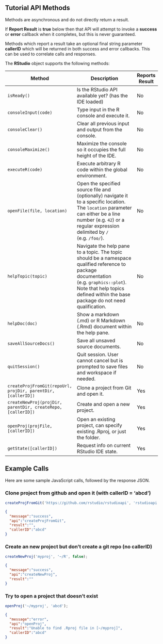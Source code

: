 ## Tutorial API Methods

Methods are asynchronous and do not directly return a result.

If **Report Result** is **true** below then that API will attempt to invoke a **success** or **error** callback when it completes, but this is never guaranteed.

Methods which report a result take an optional final string parameter **callerID** which will be returned in both success and error callbacks. This can be used to correlate calls and responses.

The **RStudio** object supports the following methods:

Method                   | Description                                                                                        | Reports Result
------------------------ | -------------------------------------------------------------------------------------------------- | ---
`isReady()` | Is the RStudio API available yet? (has the IDE loaded) | No
`consoleInput(code)` | Type input in the R console and execute it. | No
`consoleClear()` | Clear all previous input and output from the console. | No
`consoleMaximize()` | Maximize the console so it occupies the full height of the IDE. | No
`executeR(code)` | Execute arbitrary R code within the global environment. | No
`openFile(file, location)` | Open the specified source file and (optionally) navigate it to a specific location. The `location` parameter can either be a line number (e.g. `42`) or a regular expression delimited by `/` (e.g. `/foo/`). | No
`helpTopic(topic)` | Navigate the help pane to a topic. The topic should be a namespace qualified reference to package documentation (e.g. `graphics::plot`). Note that help topics defined within the base package do not need qualification. | No
`helpDoc(doc)` | Show a markdown (.md) or R Markdown (.Rmd) document within the help pane. | No
`saveAllSourceDocs()`| Save all unsaved source documents. | No
`quitSession()` | Quit session. User cannot cancel but is prompted to save files and workspace if needed. | No
`createProjFromGit(repoUrl, projDir, parentDir, [callerID])` | Clone a project from Git and open it. | Yes
`createNewProj(projDir, parentDir, createRepo, [callerID])` | Create and open a new project. | Yes
`openProj(projFile, [callerID])` | Open an existing project, can specify existing .Rproj, or just the folder. | Yes
`getState([callerID])` | Request info on current RStudio IDE state. | Yes

## Example Calls
Here are some sample JavaScript calls, followed by the response JSON.

### Clone project from github and open it (with callerID = 'abcd')

```js
createProjFromGit('https://github.com/rstudio/rstudioapi', 'rstudioapi', '~/R', 'abcd');
```

```json
{
  "message":"success",
  "api":"createProjFromGit",
  "result":"",
  "callerID":"abcd"
}
```

### Create an new project but don't create a git repo (no callerID)

```js
createNewProj('myproj', '~/R', false);
```

```json
{
  "message":"success",
  "api":"createNewProj",
  "result":""
}
```

### Try to open a project that doesn't exist

```js
openProj('~/myproj', 'abcd');
```

```json
{
  "message":"error",
  "api":"openProj",
  "result":"Unable to find .Rproj file in [~/myproj]",
  "callerID":"abcd"
}
```

